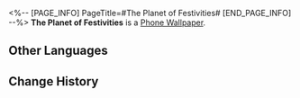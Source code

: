 <%-- [PAGE_INFO]
PageTitle=#The Planet of Festivities#
[END_PAGE_INFO] --%>
{{Item Infobox
|id          = 221004
|image       = Item The Planet of Festivities.png
|type        = Phone Wallpaper
|invCategory = 
|rarity      = 4
|effect      = 
|description = After obtaining Phone Wallpapers, they can be changed in the Phone function
|source1     = [[Obtained by upgrading the Clockie Statue]]
}}
{{Description|''"Welcome to Penacony, the Planet of Festivities!"''<br />''"We wish you a wonderful holiday in the Dreamscape!"''}}
'''The Planet of Festivities''' is a [[Phone Wallpaper]].

==Other Languages==
{{Other Languages
|en   = The Planet of Festivities
|zhs  = 盛会之星
|zht  = 盛會之星
|ja   = 宴の星
|ko   = 축제의 별
|es   = Planeta de las celebraciones
|fr   = La planète des festivités
|ru   = Планета празднеств
|th   = ดาวแห่งการเฉลิมฉลอง
|vi   = Hành Tinh Lễ Hội
|de   = Der Planet der Festlichkeiten
|id   = Planet Perayaan
|pt   = O Planeta das Festividades
}}

==Change History==
{{Change History|2.0}}